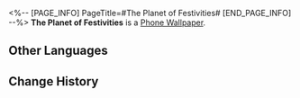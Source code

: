 <%-- [PAGE_INFO]
PageTitle=#The Planet of Festivities#
[END_PAGE_INFO] --%>
{{Item Infobox
|id          = 221004
|image       = Item The Planet of Festivities.png
|type        = Phone Wallpaper
|invCategory = 
|rarity      = 4
|effect      = 
|description = After obtaining Phone Wallpapers, they can be changed in the Phone function
|source1     = [[Obtained by upgrading the Clockie Statue]]
}}
{{Description|''"Welcome to Penacony, the Planet of Festivities!"''<br />''"We wish you a wonderful holiday in the Dreamscape!"''}}
'''The Planet of Festivities''' is a [[Phone Wallpaper]].

==Other Languages==
{{Other Languages
|en   = The Planet of Festivities
|zhs  = 盛会之星
|zht  = 盛會之星
|ja   = 宴の星
|ko   = 축제의 별
|es   = Planeta de las celebraciones
|fr   = La planète des festivités
|ru   = Планета празднеств
|th   = ดาวแห่งการเฉลิมฉลอง
|vi   = Hành Tinh Lễ Hội
|de   = Der Planet der Festlichkeiten
|id   = Planet Perayaan
|pt   = O Planeta das Festividades
}}

==Change History==
{{Change History|2.0}}